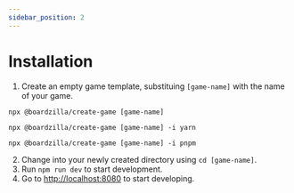 ```yaml
---
sidebar_position: 2
---
```



# Installation

1. Create an empty game template, substituing `[game-name]` with the name of your game.

<Tabs>
<TabItem value="npm" label="npm">

```console
npx @boardzilla/create-game [game-name]
```

</TabItem>
<TabItem value="yarn" label="yarn">

```console
npx @boardzilla/create-game [game-name] -i yarn
```

</TabItem>
<TabItem value="pnpm" label="pnpm">

```console
npx @boardzilla/create-game [game-name] -i pnpm
```

</TabItem>
</Tabs>

2. Change into your newly created directory using `cd [game-name]`.
3. Run `npm run dev` to start development.
4. Go to [http://localhost:8080](http://localhost:8080) to start developing.